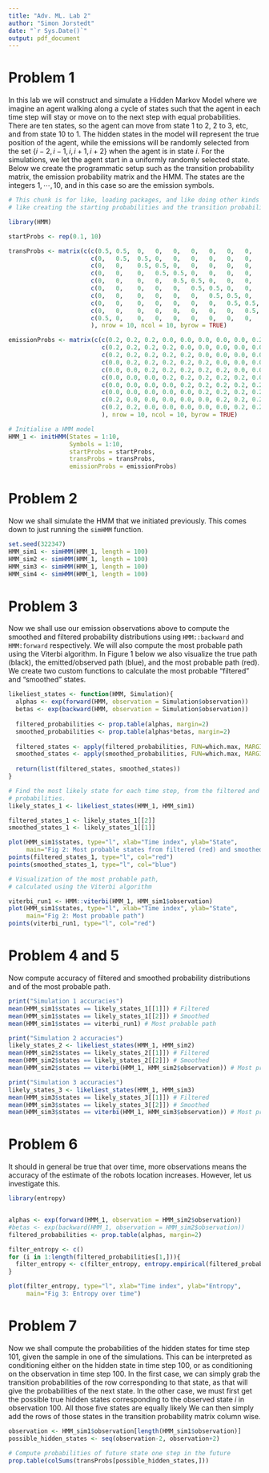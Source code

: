 ```yaml
---
title: "Adv. ML. Lab 2"
author: "Simon Jorstedt"
date: "`r Sys.Date()`"
output: pdf_document
---
```


# Problem 1
In this lab we will construct and simulate a Hidden Markov Model where we imagine an agent walking along a cycle of states such that the agent in each time step will stay or move on to the next step with equal probabilities. There are ten states, so the agent can move from state 1 to 2, 2 to 3, etc, and from state 10 to 1. The hidden states in the model will represent the true position of the agent, while the emissions will be randomly selected from the set $\{i-2, i-1, i, i+1, i+2\}$ when the agent is in state $i$. For the simulations, we let the agent start in a uniformly randomly selected state. Below we create the programmatic setup such as the transition probability matrix, the emission probability matrix and the HMM. The states are the integers $1, \cdots, 10$, and in this case so are the emission symbols.

```r
# This chunk is for like, loading packages, and like doing other kinds of setup
# like creating the starting probabilities and the transition probability matrix.

library(HMM)

startProbs <- rep(0.1, 10)

transProbs <- matrix(c(c(0.5, 0.5,  0,   0,   0,   0,   0,   0,   0,     0),
                       c(0,   0.5,  0.5, 0,   0,   0,   0,   0,   0,     0),
                       c(0,   0,    0.5, 0.5, 0,   0,   0,   0,   0,     0),
                       c(0,   0,    0,   0.5, 0.5, 0,   0,   0,   0,     0),
                       c(0,   0,    0,   0,   0.5, 0.5, 0,   0,   0,     0),
                       c(0,   0,    0,   0,   0,   0.5, 0.5, 0,   0,     0),
                       c(0,   0,    0,   0,   0,   0,   0.5, 0.5, 0,     0),
                       c(0,   0,    0,   0,   0,   0,   0,   0.5, 0.5,   0),
                       c(0,   0,    0,   0,   0,   0,   0,   0,   0.5,   0.5),
                       c(0.5, 0,    0,   0,   0,   0,   0,   0,   0,     0.5)
                       ), nrow = 10, ncol = 10, byrow = TRUE)

emissionProbs <- matrix(c(c(0.2, 0.2, 0.2, 0.0, 0.0, 0.0, 0.0, 0.0, 0.2, 0.2),
                          c(0.2, 0.2, 0.2, 0.2, 0.0, 0.0, 0.0, 0.0, 0.0, 0.2),
                          c(0.2, 0.2, 0.2, 0.2, 0.2, 0.0, 0.0, 0.0, 0.0, 0.0),
                          c(0.0, 0.2, 0.2, 0.2, 0.2, 0.2, 0.0, 0.0, 0.0, 0.0),
                          c(0.0, 0.0, 0.2, 0.2, 0.2, 0.2, 0.2, 0.0, 0.0, 0.0),
                          c(0.0, 0.0, 0.0, 0.2, 0.2, 0.2, 0.2, 0.2, 0.0, 0.0),
                          c(0.0, 0.0, 0.0, 0.0, 0.2, 0.2, 0.2, 0.2, 0.2, 0.0),
                          c(0.0, 0.0, 0.0, 0.0, 0.0, 0.2, 0.2, 0.2, 0.2, 0.2),
                          c(0.2, 0.0, 0.0, 0.0, 0.0, 0.0, 0.2, 0.2, 0.2, 0.2),
                          c(0.2, 0.2, 0.0, 0.0, 0.0, 0.0, 0.0, 0.2, 0.2, 0.2)
                          ), nrow = 10, ncol = 10, byrow = TRUE)

# Initialise a HMM model
HMM_1 <- initHMM(States = 1:10,
                 Symbols = 1:10,
                 startProbs = startProbs,
                 transProbs = transProbs,
                 emissionProbs = emissionProbs)
```

# Problem 2
Now we shall simulate the HMM that we initiated previously. This comes down to just running the `simHMM` function.

```r
set.seed(322347)
HMM_sim1 <- simHMM(HMM_1, length = 100)
HMM_sim2 <- simHMM(HMM_1, length = 100)
HMM_sim3 <- simHMM(HMM_1, length = 100)
HMM_sim4 <- simHMM(HMM_1, length = 100)
```

# Problem 3
Now we shall use our emission observations above to compute the smoothed and filtered probability distributions using `HMM::backward` and `HMM:forward` respectively. We will also compute the most probable path using the Viterbi algorithm. In Figure 1 below we also visualize the true path (black), the emitted/observed path (blue), and the most probable path (red). We create two custom functions to calculate the most probable "filtered" and "smoothed" states.

```r
likeliest_states <- function(HMM, Simulation){
  alphas <- exp(forward(HMM, observation = Simulation$observation))
  betas <- exp(backward(HMM, observation = Simulation$observation))
  
  filtered_probabilities <- prop.table(alphas, margin=2)
  smoothed_probabilities <- prop.table(alphas*betas, margin=2)
  
  filtered_states <- apply(filtered_probabilities, FUN=which.max, MARGIN=2)
  smoothed_states <- apply(smoothed_probabilities, FUN=which.max, MARGIN=2)
  
  return(list(filtered_states, smoothed_states))
}
```

```r
# Find the most likely state for each time step, from the filtered and smoothed
# probabilities.
likely_states_1 <- likeliest_states(HMM_1, HMM_sim1)

filtered_states_1 <- likely_states_1[[2]]
smoothed_states_1 <- likely_states_1[[1]]

plot(HMM_sim1$states, type="l", xlab="Time index", ylab="State",
     main="Fig 2: Most probable states from filtered (red) and smoothed (blue)\n probabilities")
points(filtered_states_1, type="l", col="red")
points(smoothed_states_1, type="l", col="blue")
```

```r
# Visualization of the most probable path,
# calculated using the Viterbi algorithm

viterbi_run1 <- HMM::viterbi(HMM_1, HMM_sim1$observation)
plot(HMM_sim1$states, type="l", xlab="Time index", ylab="State",
     main="Fig 2: Most probable path")
points(viterbi_run1, type="l", col="red")
```

# Problem 4 and 5
Now compute accuracy of filtered and smoothed probability distributions and of the most probable path.

```r
print("Simulation 1 accuracies")
mean(HMM_sim1$states == likely_states_1[[1]]) # Filtered
mean(HMM_sim1$states == likely_states_1[[2]]) # Smoothed
mean(HMM_sim1$states == viterbi_run1) # Most probable path
```


```r
print("Simulation 2 accuracies")
likely_states_2 <- likeliest_states(HMM_1, HMM_sim2)
mean(HMM_sim2$states == likely_states_2[[1]]) # Filtered
mean(HMM_sim2$states == likely_states_2[[2]]) # Smoothed
mean(HMM_sim2$states == viterbi(HMM_1, HMM_sim2$observation)) # Most probable path
```

```r
print("Simulation 3 accuracies")
likely_states_3 <- likeliest_states(HMM_1, HMM_sim3)
mean(HMM_sim3$states == likely_states_3[[1]]) # Filtered
mean(HMM_sim3$states == likely_states_3[[2]]) # Smoothed
mean(HMM_sim3$states == viterbi(HMM_1, HMM_sim3$observation)) # Most probable path
```

# Problem 6
It should in general be true that over time, more observations means the accuracy of the estimate of the robots location increases. However, let us investigate this.

```r
library(entropy)


alphas <- exp(forward(HMM_1, observation = HMM_sim2$observation))
#betas <- exp(backward(HMM_1, observation = HMM_sim2$observation))
filtered_probabilities <- prop.table(alphas, margin=2)

filter_entropy <- c()
for (i in 1:length(filtered_probabilities[1,])){
  filter_entropy <- c(filter_entropy, entropy.empirical(filtered_probabilities[,i]))
}

plot(filter_entropy, type="l", xlab="Time index", ylab="Entropy",
     main="Fig 3: Entropy over time")
```


# Problem 7
Now we shall compute the probabilities of the hidden states for time step 101, given the sample in one of the simulations. This can be interpreted as conditioning either on the hidden state in time step 100, or as conditioning on the observation in time step 100. In the first case, we can simply grab the transition probabilities of the row corresponding to that state, as that will give the probabilities of the next state. In the other case, we must first get the possible true hidden states corresponding to the observed state $i$ in observation 100. All those five states are equally likely We can then simply add the rows of those states in the transition probability matrix column wise. 

```r
observation <- HMM_sim1$observation[length(HMM_sim1$observation)]
possible_hidden_states <- seq(observation-2, observation+2)

# Compute probabilities of future state one step in the future
prop.table(colSums(transProbs[possible_hidden_states,]))
```





